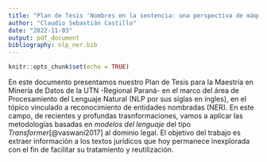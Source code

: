 ```yaml
---
title: "Plan de Tesis 'Nombres en la sentencia: una perspectiva de máquinas'"
author: "Claudio Sebastián Castillo"
date: "2022-11-03"
output: pdf_document
bibliography: nlp_ner.bib  
---
```


```r
knitr::opts_chunk$set(echo = TRUE)
```

En este documento presentamos nuestro Plan de Tesis para la Maestría en Minería de Datos de la UTN -Regional Paraná- en el marco del área de Procesamiento del Lenguaje Natural (NLP por sus siglas en ingles), en el tópico vinculado a reconocimiento de entidades nombradas (NER). En este campo, de recientes y profundas trasnformaciones, vamos a aplicar las metodologías basadas en *modelos del lenguaje* del tipo *Transformer*[@vaswani2017] al dominio legal. El objetivo del trabajo es extraer información a los textos jurídicos que hoy permanece inexplorada con el fin de facilitar su tratamiento y reutilización.

\pagebreak
